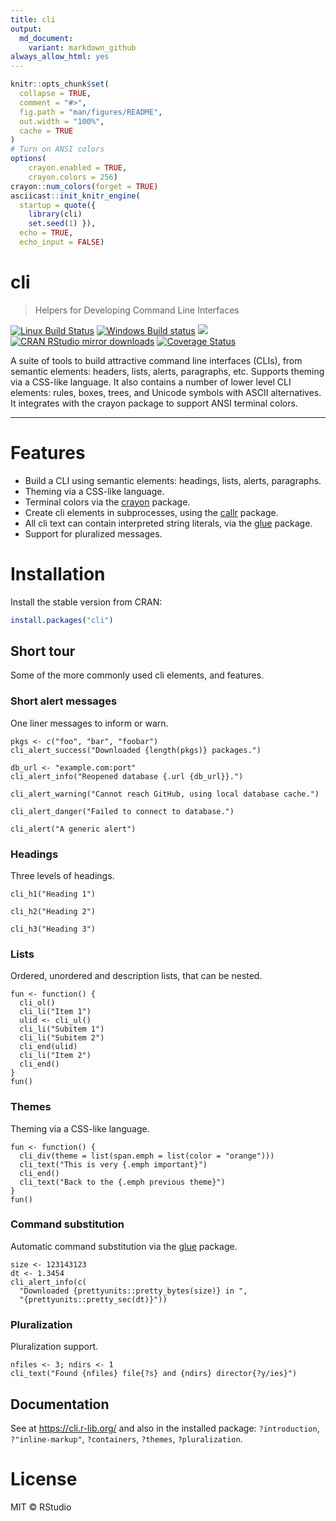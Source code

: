 ```yaml
---
title: cli
output:
  md_document:
    variant: markdown_github
always_allow_html: yes
---
```


<!-- README.md is generated from README.Rmd. Please edit that file -->

```r
knitr::opts_chunk$set(
  collapse = TRUE,
  comment = "#>",
  fig.path = "man/figures/README",
  out.width = "100%",
  cache = TRUE
)
# Turn on ANSI colors
options(
    crayon.enabled = TRUE,
    crayon.colors = 256)
crayon::num_colors(forget = TRUE)
asciicast::init_knitr_engine(
  startup = quote({
    library(cli)
    set.seed(1) }),
  echo = TRUE,
  echo_input = FALSE)
```

# cli

> Helpers for Developing Command Line Interfaces

[![Linux Build Status](https://api.travis-ci.org/r-lib/cli.svg?branch=master)](https://travis-ci.org/r-lib/cli)
[![Windows Build status](https://ci.appveyor.com/api/projects/status/github/r-lib/cli?svg=true)](https://ci.appveyor.com/project/gaborcsardi/cli)
[![](http://www.r-pkg.org/badges/version/cli)](http://www.r-pkg.org/pkg/cli)
[![CRAN RStudio mirror downloads](http://cranlogs.r-pkg.org/badges/cli)](http://www.r-pkg.org/pkg/cli)
[![Coverage Status](https://img.shields.io/codecov/c/github/r-lib/cli/master.svg)](https://codecov.io/github/r-lib/cli?branch=master)

A suite of tools to build attractive command line interfaces
(CLIs), from semantic elements: headers, lists, alerts, paragraphs,
etc. Supports theming via a CSS-like language. It also contains a
number of lower level CLI elements: rules, boxes, trees, and
Unicode symbols with ASCII alternatives. It integrates with the
crayon package to support ANSI terminal colors.

---

# Features

* Build a CLI using semantic elements: headings, lists, alerts, paragraphs.
* Theming via a CSS-like language.
* Terminal colors via the [crayon](https://github.com/r-lib/crayon) package.
* Create cli elements in subprocesses, using the
  [callr](https://github.com/r-lib/callr) package.
* All cli text can contain interpreted string literals, via the
  [glue](https://github.com/tidyverse/glue) package.
* Support for pluralized messages.

# Installation

Install the stable version from CRAN:

```r
install.packages("cli")
```

## Short tour

Some of the more commonly used cli elements, and features.

### Short alert messages

One liner messages to inform or warn.

```asciicast
pkgs <- c("foo", "bar", "foobar")
cli_alert_success("Downloaded {length(pkgs)} packages.")
```

```asciicast
db_url <- "example.com:port"
cli_alert_info("Reopened database {.url {db_url}}.")
```

```asciicast
cli_alert_warning("Cannot reach GitHub, using local database cache.")
```

```asciicast
cli_alert_danger("Failed to connect to database.")
```

```asciicast
cli_alert("A generic alert")
```

### Headings

Three levels of headings.

```asciicast
cli_h1("Heading 1")
```

```asciicast
cli_h2("Heading 2")
```

```asciicast
cli_h3("Heading 3")
```

### Lists

Ordered, unordered and description lists, that can be nested.

```asciicast
fun <- function() {
  cli_ol()
  cli_li("Item 1")
  ulid <- cli_ul()
  cli_li("Subitem 1")
  cli_li("Subitem 2")
  cli_end(ulid)
  cli_li("Item 2")
  cli_end()
}
fun()
```

### Themes

Theming via a CSS-like language.

```asciicast
fun <- function() {
  cli_div(theme = list(span.emph = list(color = "orange")))
  cli_text("This is very {.emph important}")
  cli_end()
  cli_text("Back to the {.emph previous theme}")
}
fun()
```

### Command substitution

Automatic command substitution via the
[glue](https://github.com/tidyverse/glue) package.

```asciicast
size <- 123143123
dt <- 1.3454
cli_alert_info(c(
  "Downloaded {prettyunits::pretty_bytes(size)} in ",
  "{prettyunits::pretty_sec(dt)}"))
```

### Pluralization

Pluralization support.

```asciicast
nfiles <- 3; ndirs <- 1
cli_text("Found {nfiles} file{?s} and {ndirs} director{?y/ies}")
```

## Documentation

See at [https://cli.r-lib.org/](https://cli.r-lib.org/) and also in the
installed package: `?introduction`, `?"inline-markup"`, `?containers`,
`?themes`, `?pluralization`.

# License

MIT © RStudio
